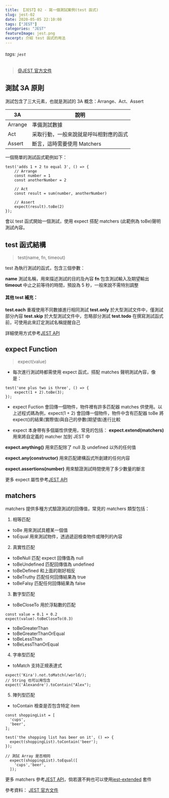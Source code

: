 ```yaml
---
title: 【JEST】02 - 寫一個測試案例(test 函式)
slug: jest-02
date: 2020-05-05 22:10:08
tags: ["JEST"]
categories: "JEST"
featureImage: jest.png
excerpt: 介紹 test 函式的用法
---
```


###### tags: `jest`

> [@JEST 官方文件](https://jestjs.io/docs/en/using-matchers)

## 測試 3A 原則

測試包含了三大元素，也就是測試的 3A 概念：Arrange、Act、Assert

| 3A      | 說明                                   |
| ------- | -------------------------------------- |
| Arrange | 準備測試數據                           |
| Act     | 采取行動，一般來說就是呼叫相對應的函式 |
| Assert  | 斷言，這時需要使用 Matchers            |

一個簡單的測試函式範例如下：

```
test('adds 1 + 2 to equal 3', () => {
    // Arrange
    const number = 1
    const anotherNumber = 2

    // Act
    const result = sum(number, anotherNumber)

    // Assert
    expect(result).toBe(2)
});
```

會以 test 函式開始一個測試，使用 expect 搭配 matchers (此範例為 toBe)聲明測試內容。

## test 函式結構

> test(name, fn, timeout)

test 為執行測試的函式，包含三個參數：

**name**
測試名稱，用來描述測試的目的及內容
**fn**
包含測試輸入及期望輸出
**timeout**
中止之前等待的時間，預設為 5 秒，一般來說不需特別調整

#### 其他 test 補充：

**test.each**
重複使用不同數據進行相同測試
**test.only**
於大型測試文件中，僅測試部分內容
**test.skip**
於大型測試文件中，忽略部分測試
**test.todo**
在撰寫測試函式前，可使用此來訂定測試名稱提醒自己

詳細使用方式參考[JEST API](https://jestjs.io/docs/zh-Hans/api#testeachtablename-fn-timeout)

## expect Function

> expect(value)

- 每次進行測試時都需使用 expect 函式，搭配 matches 聲明測試內容，像是：

```
test('one plus two is three', () => {
    expect(1 + 2).toBe(3);
});
```

- expect Fuction 會回傳一個物件，物件裡有許多匹配器 matches 供使用。以上述程式碼為例，expect(1 + 2) 會回傳一個物件，物件中含有匹配器 toBe 將 expect()的結果(實際值)與自己的參數(期望值)進行比較

- expect 本身帶有多個屬性供使用，常見的包括：
  **expect.extend(matchers)**
  用來將自定義的 matcher 加到 JEST 中

**expect.anything()**
用來匹配除了 null 及 undefined 以外的任何值

**expect.any(constructor)**
用來匹配建構函式所創建的任何内容

**expect.assertions(number)**
用來驗證測試時間使用了多少數量的斷言

更多 expect 屬性參考[JEST API](https://jestjs.io/docs/zh-Hans/expect#expectextendmatchers)

## matchers

matchers 提供多種方式驗證測試的回傳值，常見的 matchers 類型包括：

1. 相等匹配

- toBe 用來測試具體某一個值
- toEqual 用來測試物件，透過遞迴檢查物件或陣列的內容

2. 真實性匹配

- toBeNull 匹配 expect 回傳值為 null
- toBeUndefined 匹配回傳值為 undefined
- toBeDefined 和上面的剛好相反
- toBeTruthy 匹配任何回傳結果為 true
- toBeFalsy 匹配任何回傳結果為 false

3. 數字型匹配

- toBeCloseTo 用於浮點數的匹配

```
const value = 0.1 + 0.2
expect(value).toBeCloseTo(0.3)
```

- toBeGreaterThan
- toBeGreaterThanOrEqual
- toBeLessThan
- toBeLessThanOrEqual

4. 字串型匹配

- toMatch 支持正規表達式

```
expect('Kira').not.toMatch(/world/);
// String 也可以用包含
expect('Alexandre').toContain("Alex");
```

5. 陣列型匹配

- toContain 檢查是否包含特定 item

```
const shoppingList = [
  'cups',
  'beer',
];

test('the shopping list has beer on it', () => {
  expect(shoppingList).toContain('beer');
});

// 測試 Array 是否相同
  expect(shoppingList).toEqual([
    'cups','beer',
  ]);

```

更多 matchers 參考[JEST API](https://jestjs.io/docs/zh-Hans/expect#expectextendmatchers)，倘若還不夠也可以使用[jest-extended](https://github.com/jest-community/jest-extended) 套件

參考資料：
[JEST 官方文件](https://jestjs.io/docs/en/using-matchers)
